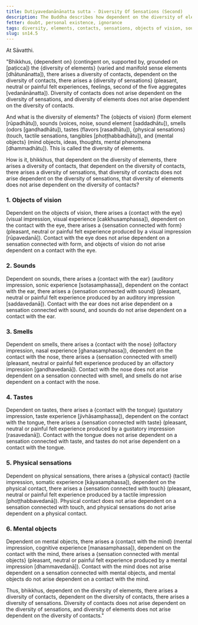 ```yaml
---
title: Dutiyavedanānānatta sutta - Diversity Of Sensations (Second)
description: The Buddha describes how dependent on the diversity of elements, there arises a diversity of contacts, and dependent on the diversity of contacts, there arises a diversity of sensations. However, diversity of contacts does not arise dependent on the diversity of sensations, and diversity of elements does not arise dependent on the diversity of contacts.
fetter: doubt, personal existence, ignorance
tags: diversity, elements, contacts, sensations, objects of vision, sounds, smells, tastes, physical sensations, mental objects, form element, sound element, odor element, taste element, touch element, six sense bases, sn, sn12-21, sn14
slug: sn14.5
---
```


At Sāvatthi.

"Bhikkhus, \{dependent on} (contingent on, supported by, grounded on [paṭicca]) the \{diversity of elements} (varied and manifold sense elements [dhātunānatta]), there arises a diversity of contacts,
dependent on the diversity of contacts, there arises a \{diversity of sensations} (pleasant, neutral or painful felt experiences, feelings, second of the five aggregates [vedanānānatta]).
Diversity of contacts does not arise dependent on the diversity of sensations,
and diversity of elements does not arise dependent on the diversity of contacts.

And what is the diversity of elements? The \{objects of vision} (form element [rūpadhātu]), sounds (voices, noise, sound element [saddadhātu]), smells (odors [gandhadhātu]), tastes (flavors [rasadhātu]), \{physical sensations} (touch, tactile sensations, tangibles [phoṭṭhabbadhātu]), and \{mental objects} (mind objects, ideas, thoughts, mental phenomena [dhammadhātu]). This is called the diversity of elements.

How is it, bhikkhus, that dependent on the diversity of elements, there arises a diversity of contacts,
that dependent on the diversity of contacts, there arises a diversity of sensations,
that diversity of contacts does not arise dependent on the diversity of sensations,
that diversity of elements does not arise dependent on the diversity of contacts?

### 1. Objects of vision

Dependent on the objects of vision, there arises a \{contact with the eye} (visual impression, visual experience [cakkhusamphassa]),
dependent on the contact with the eye, there arises a \{sensation connected with form} (pleasant, neutral or painful felt experience produced by a visual impression [rūpavedanā]).
Contact with the eye does not arise dependent on a sensation connected with form,
and objects of vision do not arise dependent on a contact with the eye.

### 2. Sounds

Dependent on sounds, there arises a \{contact with the ear} (auditory impression, sonic experience [sotasamphassa]),
dependent on the contact with the ear, there arises a \{sensation connected with sound} (pleasant, neutral or painful felt experience produced by an auditory impression [saddavedanā]).
Contact with the ear does not arise dependent on a sensation connected with sound,
and sounds do not arise dependent on a contact with the ear.

### 3. Smells

Dependent on smells, there arises a \{contact with the nose} (olfactory impression, nasal experience [ghanasamphassa]),
dependent on the contact with the nose, there arises a \{sensation connected with smell} (pleasant, neutral or painful felt experience produced by an olfactory impression [gandhavedanā]).
Contact with the nose does not arise dependent on a sensation connected with smell,
and smells do not arise dependent on a contact with the nose.

### 4. Tastes

Dependent on tastes, there arises a \{contact with the tongue} (gustatory impression, taste experience [jivhāsamphassa]),
dependent on the contact with the tongue, there arises a \{sensation connected with taste} (pleasant, neutral or painful felt experience produced by a gustatory impression [rasavedanā]).
Contact with the tongue does not arise dependent on a sensation connected with taste,
and tastes do not arise dependent on a contact with the tongue.

### 5. Physical sensations

Dependent on physical sensations, there arises a \{physical contact} (tactile impression, somatic experience [kāyasamphassa]),
dependent on the physical contact, there arises a \{sensation connected with touch} (pleasant, neutral or painful felt experience produced by a tactile impression [phoṭṭhabbavedanā]).
Physical contact does not arise dependent on a sensation connected with touch,
and physical sensations do not arise dependent on a physical contact.

### 6. Mental objects

Dependent on mental objects, there arises a \{contact with the mind} (mental impression, cognitive experience [manasamphassa]),
dependent on the contact with the mind, there arises a \{sensation connected with mental objects} (pleasant, neutral or painful felt experience produced by a mental impression [dhammavedanā]).
Contact with the mind does not arise dependent on a sensation connected with mental objects,
and mental objects do not arise dependent on a contact with the mind.

Thus, bhikkhus, dependent on the diversity of elements, there arises a diversity of contacts, dependent on the diversity of contacts, there arises a diversity of sensations. Diversity of contacts does not arise dependent on the diversity of sensations, and diversity of elements does not arise dependent on the diversity of contacts."